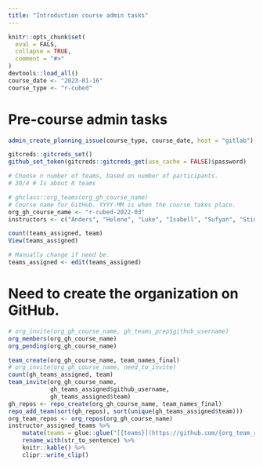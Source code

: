 ```yaml
---
title: "Introduction course admin tasks"
---
```


```r
knitr::opts_chunk$set(
  eval = FALS,
  collapse = TRUE,
  comment = "#>"
)
devtools::load_all()
course_date <- "2023-01-16"
course_type <- "r-cubed"
```

# Pre-course admin tasks

```r
admin_create_planning_issue(course_type, course_date, host = "gitlab")
```

```r
gitcreds::gitcreds_set()
github_set_token(gitcreds::gitcreds_get(use_cache = FALSE)$password)

# Choose n number of teams, based on number of participants.
# 30/4 # Is about 8 teams

# ghclass::org_teams(org_gh_course_name)
# Course name for GitHub. YYYY-MM is when the course takes place.
org_gh_course_name <- "r-cubed-2022-03"
instructors <- c("Anders", "Helene", "Luke", "Isabell", "Sufyan", "Stine")

count(teams_assigned, team)
View(teams_assigned)

# Manually change if need be.
teams_assigned <- edit(teams_assigned)
```

# Need to create the organization on GitHub.

```r
# org_invite(org_gh_course_name, gh_teams_prep$github_username)
org_members(org_gh_course_name)
org_pending(org_gh_course_name)

team_create(org_gh_course_name, team_names_final)
# org_invite(org_gh_course_name, need_to_invite)
count(gh_teams_assigned, team)
team_invite(org_gh_course_name,
            gh_teams_assigned$github_username,
            gh_teams_assigned$team)
gh_repos <- repo_create(org_gh_course_name, team_names_final)
repo_add_team(sort(gh_repos), sort(unique(gh_teams_assigned$team)))
org_team_repos <- org_repos(org_gh_course_name)
instructor_assigned_teams %>%
    mutate(teams = glue::glue("[{teams}](https://github.com/{org_team_repos})")) %>%
    rename_with(str_to_sentence) %>%
    knitr::kable() %>%
    clipr::write_clip()
```
